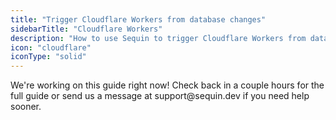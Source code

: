 ```yaml
---
title: "Trigger Cloudflare Workers from database changes"
sidebarTitle: "Cloudflare Workers"
description: "How to use Sequin to trigger Cloudflare Workers from database changes."
icon: "cloudflare"
iconType: "solid"
---
```


<Card title="Under construction" icon="pen" href="mailto:support@sequin.dev">
  We're working on this guide right now! Check back in a couple hours for the full guide or send us a message at support@sequin.dev if you need help sooner.
</Card>